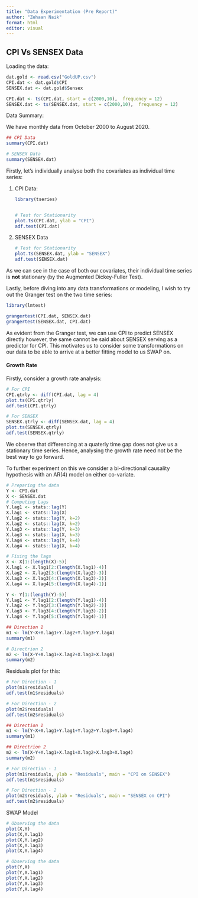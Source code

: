 ```yaml
---
title: "Data Experimentation (Pre Report)"
author: "Zehaan Naik"
format: html
editor: visual
---
```


## CPI Vs SENSEX Data

Loading the data:

```r
dat.gold <- read.csv("GoldUP.csv")
CPI.dat <- dat.gold$CPI
SENSEX.dat <- dat.gold$Sensex

CPI.dat <- ts(CPI.dat, start = c(2000,10),  frequency = 12)
SENSEX.dat <- ts(SENSEX.dat, start = c(2000,10),  frequency = 12)
```

Data Summary:

We have monthly data from October 2000 to August 2020.

```r
## CPI Data
summary(CPI.dat)

# SENSEX Data
summary(SENSEX.dat)
```

Firstly, let's individually analyse both the covariates as individual time series:

1.  CPI Data:

    ```r

    library(tseries)


    # Test for Stationarity
    plot.ts(CPI.dat, ylab = "CPI")
    adf.test(CPI.dat)
    ```

2.  SENSEX Data

    ```r

    # Test for Stationarity
    plot.ts(SENSEX.dat, ylab = "SENSEX")
    adf.test(SENSEX.dat)
    ```

As we can see in the case of both our covariates, their individual time series is **not** stationary (by the Augmented Dickey-Fuller Test).

Lastly, before diving into any data transformations or modeling, I wish to try out the Granger test on the two time series:

```r
library(lmtest)

grangertest(CPI.dat, SENSEX.dat)
grangertest(SENSEX.dat, CPI.dat)
```

As evident from the Granger test, we can use CPI to predict SENSEX directly however, the same cannot be said about SENSEX serving as a predictor for CPI. This motivates us to consider some transformations on our data to be able to arrive at a better fitting model to us SWAP on.

#### Growth Rate

Firstly, consider a growth rate analysis:

```r

# For CPI
CPI.qtrly <- diff(CPI.dat, lag = 4)
plot.ts(CPI.qtrly)
adf.test(CPI.qtrly)

# For SENSEX
SENSEX.qtrly <- diff(SENSEX.dat, lag = 4)
plot.ts(SENSEX.qtrly)
adf.test(SENSEX.qtrly)
```

We observe that differencing at a quaterly time gap does not give us a stationary time series. Hence, analysing the growth rate need not be the best way to go forward.

To further experiment on this we consider a bi-directional causality hypothesis with an AR(4) model on either co-variate.

```r

# Preparing the data
Y <- CPI.dat
X <- SENSEX.dat
# Computing Lags
Y.lag1 <- stats::lag(Y)
X.lag1 <- stats::lag(X)
Y.lag2 <- stats::lag(Y, k=2)
X.lag2 <- stats::lag(X, k=2)
Y.lag3 <- stats::lag(Y, k=3)
X.lag3 <- stats::lag(X, k=3)
Y.lag4 <- stats::lag(Y, k=4)
X.lag4 <- stats::lag(X, k=4)

# Fixing the lags
X <- X[1:(length(X)-5)]
X.lag1 <- X.lag1[2:(length(X.lag1)-4)]
X.lag2 <- X.lag2[3:(length(X.lag2)-3)]
X.lag3 <- X.lag3[4:(length(X.lag3)-2)]
X.lag4 <- X.lag4[5:(length(X.lag4)-1)]

Y <- Y[1:(length(Y)-5)]
Y.lag1 <- Y.lag1[2:(length(Y.lag1)-4)]
Y.lag2 <- Y.lag2[3:(length(Y.lag2)-3)]
Y.lag3 <- Y.lag3[4:(length(Y.lag3)-2)]
Y.lag4 <- Y.lag4[5:(length(Y.lag4)-1)]

## Direction 1 
m1 <- lm(Y~X+Y.lag1+Y.lag2+Y.lag3+Y.lag4)
summary(m1)

# Directrion 2
m2 <- lm(X~Y+X.lag1+X.lag2+X.lag3+X.lag4)
summary(m2)
```

Residuals plot for this:\

```r
# For Direction - 1
plot(m1$residuals)
adf.test(m1$residuals)

# For Direction - 2
plot(m2$residuals)
adf.test(m2$residuals)
```

```r

## Direction 1 
m1 <- lm(Y~X+X.lag1+Y.lag1+Y.lag2+Y.lag3+Y.lag4)
summary(m1)

## Directrion 2
m2 <- lm(X~Y+Y.lag1+X.lag1+X.lag2+X.lag3+X.lag4)
summary(m2)


```

```r

# For Direction - 1
plot(m1$residuals, ylab = "Residuals", main = "CPI on SENSEX")
adf.test(m1$residuals)

# For Direction - 2
plot(m2$residuals, ylab = "Residuals", main = "SENSEX on CPI")
adf.test(m2$residuals)
```

SWAP Model

```r
# Observing the data
plot(X,Y)
plot(X,Y.lag1)
plot(X,Y.lag2)
plot(X,Y.lag3)
plot(X,Y.lag4)
```

```r
# Observing the data
plot(Y,X)
plot(Y,X.lag1)
plot(Y,X.lag2)
plot(Y,X.lag3)
plot(Y,X.lag4)
```
